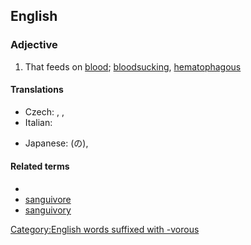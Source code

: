 ==English==

===Adjective===
{{en-adj}}

# That feeds on [[blood]]; [[bloodsucking]], [[hematophagous]]

====Translations====
{{trans-top|feeding on blood}}
* Czech: {{t|cs|krevsající}}, {{t|cs|sangvivorní}}, {{t|cs|hematofágní}}
* Italian: {{t+|it|sanguivoro}}
{{trans-mid}}
* Japanese: {{t|ja|吸血性}}(の), {{t|ja|吸血}}
{{trans-bottom}}

====Related terms====
* {{l|en|sanguine}}
* [[sanguivore]]
* [[sanguivory]]

[[Category:English words suffixed with -vorous]]